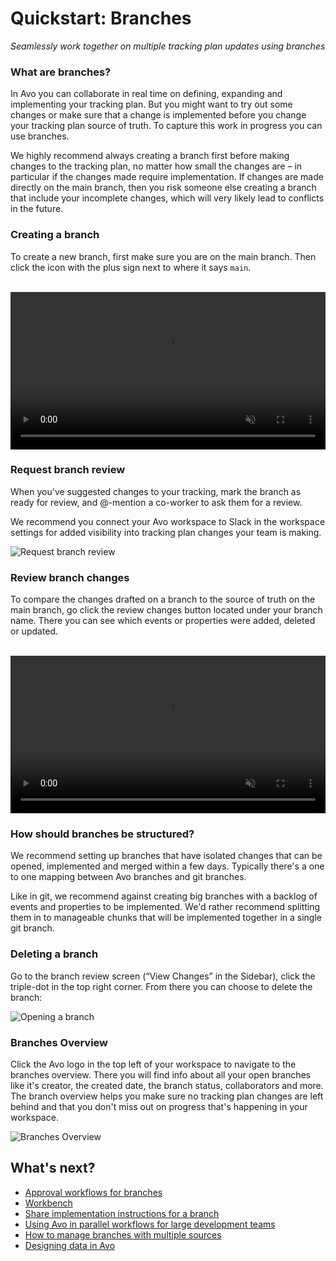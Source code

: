 # Quickstart: Branches

_Seamlessly work together on multiple tracking plan updates using branches_

### What are branches?

In Avo you can collaborate in real time on defining, expanding and implementing your tracking plan. But you might want to try out some changes or make sure that a change is implemented before you change your tracking plan source of truth. To capture this work in progress you can use branches.

We highly recommend always creating a branch first before making changes to the tracking plan, no matter how small the changes are – in particular if the changes made require implementation. If changes are made directly on the main branch, then you risk someone else creating a branch that include your incomplete changes, which will very likely lead to conflicts in the future.

### Creating a branch

To create a new branch, first make sure you are on the main branch. Then click the icon with the plus sign next to where it says `main`.

<br />
<center>
 <video
   controls
   loop
   muted
   width="100%"
   autoPlay
   src="/docs/images/best-practices/day-to-day-workflow/open-branch.mp4"
   alt="Opening a branch"
 />
</center>


### Request branch review

When you've suggested changes to your tracking, mark the branch as ready for review, and @-mention a co-worker to ask them for a review.

We recommend you connect your Avo workspace to Slack in the workspace settings for added visibility into tracking plan changes your team is making.

![Request branch review](/images/request_branch_review.png)

### Review branch changes

To compare the changes drafted on a branch to the source of truth on the main branch, go click the review changes button located under your branch name. There you can see which events or properties were added, deleted or updated.

<br />
<center>
 <video
   controls
   loop
   muted
   width="100%"
   autoPlay
   src="/docs/images/workspace/tracking-plan/review_branch.mp4"
   alt="Reviewing a branch"
 />
</center>


### How should branches be structured?

We recommend setting up branches that have isolated changes that can be opened, implemented and merged within a few days. Typically there's a one to one mapping between Avo branches and git branches.

Like in git, we recommend against creating big branches with a backlog of events and properties to be implemented. We'd rather recommend splitting them in to manageable chunks that will be implemented together in a single git branch.

### Deleting a branch

Go to the branch review screen (“View Changes” in the Sidebar), click the triple-dot in the top right corner. From there you can choose to delete the branch:

![Opening a branch](/images/delete-branch.png)

### Branches Overview

Click the Avo logo in the top left of your workspace to navigate to the branches overview. There you will find info about all your open branches like it's creator, the created date, the branch status, collaborators and more. The branch overview helps you make sure no tracking plan changes are left behind and that you don't miss out on progress that's happening in your workspace.

![Branches Overview](/images/branches-overview.png)

## What's next?

- [Approval workflows for branches](/data-design/branches/approval-workflows)
- [Workbench](/data-design/avo-tracking-plan/workbench)
- [Share implementation instructions for a branch](/data-design/branches/code-changes)
- [Using Avo in parallel workflows for large development teams](/implementation/avo-and-git)
- [How to manage branches with multiple sources](/data-design/multiple-sources-on-avo-branches)
- [Designing data in Avo](/data-design/start-data-design)
